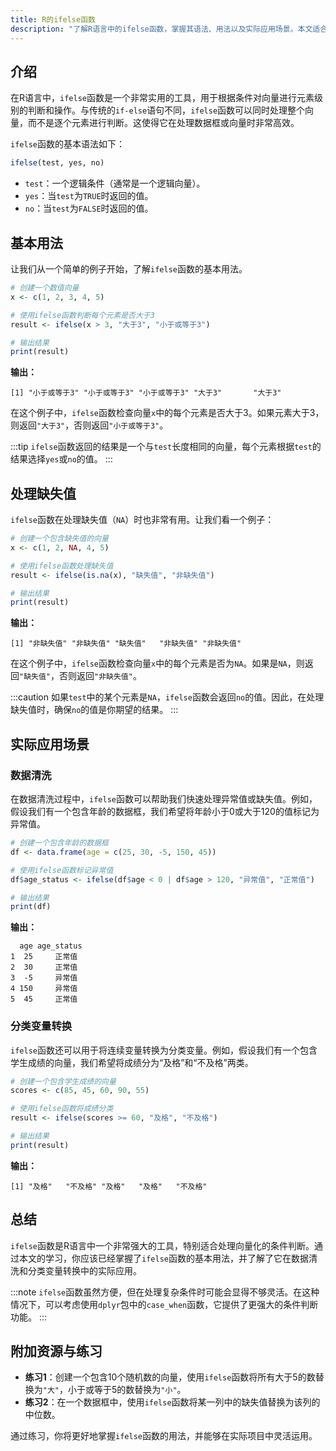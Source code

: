 ```yaml
---
title: R的ifelse函数
description: "了解R语言中的ifelse函数，掌握其语法、用法以及实际应用场景。本文适合初学者，包含代码示例和实际案例。"
---
```


## 介绍

在R语言中，`ifelse`函数是一个非常实用的工具，用于根据条件对向量进行元素级别的判断和操作。与传统的`if-else`语句不同，`ifelse`函数可以同时处理整个向量，而不是逐个元素进行判断。这使得它在处理数据框或向量时非常高效。

`ifelse`函数的基本语法如下：

```r
ifelse(test, yes, no)
```

- `test`：一个逻辑条件（通常是一个逻辑向量）。
- `yes`：当`test`为`TRUE`时返回的值。
- `no`：当`test`为`FALSE`时返回的值。

## 基本用法

让我们从一个简单的例子开始，了解`ifelse`函数的基本用法。

```r
# 创建一个数值向量
x <- c(1, 2, 3, 4, 5)

# 使用ifelse函数判断每个元素是否大于3
result <- ifelse(x > 3, "大于3", "小于或等于3")

# 输出结果
print(result)
```

**输出：**

```
[1] "小于或等于3" "小于或等于3" "小于或等于3" "大于3"       "大于3"
```

在这个例子中，`ifelse`函数检查向量`x`中的每个元素是否大于3。如果元素大于3，则返回`"大于3"`，否则返回`"小于或等于3"`。

:::tip
`ifelse`函数返回的结果是一个与`test`长度相同的向量，每个元素根据`test`的结果选择`yes`或`no`的值。
:::

## 处理缺失值

`ifelse`函数在处理缺失值（`NA`）时也非常有用。让我们看一个例子：

```r
# 创建一个包含缺失值的向量
x <- c(1, 2, NA, 4, 5)

# 使用ifelse函数处理缺失值
result <- ifelse(is.na(x), "缺失值", "非缺失值")

# 输出结果
print(result)
```

**输出：**

```
[1] "非缺失值" "非缺失值" "缺失值"   "非缺失值" "非缺失值"
```

在这个例子中，`ifelse`函数检查向量`x`中的每个元素是否为`NA`。如果是`NA`，则返回`"缺失值"`，否则返回`"非缺失值"`。

:::caution
如果`test`中的某个元素是`NA`，`ifelse`函数会返回`no`的值。因此，在处理缺失值时，确保`no`的值是你期望的结果。
:::

## 实际应用场景

### 数据清洗

在数据清洗过程中，`ifelse`函数可以帮助我们快速处理异常值或缺失值。例如，假设我们有一个包含年龄的数据框，我们希望将年龄小于0或大于120的值标记为异常值。

```r
# 创建一个包含年龄的数据框
df <- data.frame(age = c(25, 30, -5, 150, 45))

# 使用ifelse函数标记异常值
df$age_status <- ifelse(df$age < 0 | df$age > 120, "异常值", "正常值")

# 输出结果
print(df)
```

**输出：**

```
  age age_status
1  25     正常值
2  30     正常值
3  -5     异常值
4 150     异常值
5  45     正常值
```

### 分类变量转换

`ifelse`函数还可以用于将连续变量转换为分类变量。例如，假设我们有一个包含学生成绩的向量，我们希望将成绩分为“及格”和“不及格”两类。

```r
# 创建一个包含学生成绩的向量
scores <- c(85, 45, 60, 90, 55)

# 使用ifelse函数将成绩分类
result <- ifelse(scores >= 60, "及格", "不及格")

# 输出结果
print(result)
```

**输出：**

```
[1] "及格"   "不及格" "及格"   "及格"   "不及格"
```

## 总结

`ifelse`函数是R语言中一个非常强大的工具，特别适合处理向量化的条件判断。通过本文的学习，你应该已经掌握了`ifelse`函数的基本用法，并了解了它在数据清洗和分类变量转换中的实际应用。

:::note
`ifelse`函数虽然方便，但在处理复杂条件时可能会显得不够灵活。在这种情况下，可以考虑使用`dplyr`包中的`case_when`函数，它提供了更强大的条件判断功能。
:::

## 附加资源与练习

- **练习1**：创建一个包含10个随机数的向量，使用`ifelse`函数将所有大于5的数替换为`"大"`，小于或等于5的数替换为`"小"`。
- **练习2**：在一个数据框中，使用`ifelse`函数将某一列中的缺失值替换为该列的中位数。

通过练习，你将更好地掌握`ifelse`函数的用法，并能够在实际项目中灵活运用。